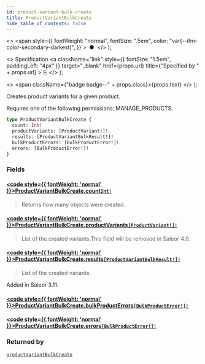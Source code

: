 ```yaml
---
id: product-variant-bulk-create
title: ProductVariantBulkCreate
hide_table_of_contents: false
---
```


  <>
    <span
      style={{
        fontWeight: "normal",
        fontSize: ".5em",
        color: "var(--ifm-color-secondary-darkest)",
      }}
    >
      &nbsp;●&nbsp;
    </span>
  </>
);

  <>
    Specification
    <a
      className="link"
      style={{ fontSize: "1.5em", paddingLeft: "4px" }}
      target="\_blank"
      href={props.url}
      title={"Specified by " + props.url}
    >
      ⎘
    </a>
  </>
);

  <>
    <span className={"badge badge--" + props.class}>{props.text}</span>
  </>
);

Creates product variants for a given product.

Requires one of the following permissions: MANAGE_PRODUCTS.

```graphql
type ProductVariantBulkCreate {
  count: Int!
  productVariants: [ProductVariant!]!
  results: [ProductVariantBulkResult!]!
  bulkProductErrors: [BulkProductError!]!
  errors: [BulkProductError!]!
}
```

### Fields

#### [<code style={{ fontWeight: 'normal' }}>ProductVariantBulkCreate.<b>count</b></code>](#)<Bullet />[`Int!`](../../api-reference/scalars/int) <Badge class="secondary" text="non-null"/> <Badge class="secondary" text="scalar"/>

> Returns how many objects were created.

#### [<code style={{ fontWeight: 'normal' }}>ProductVariantBulkCreate.<b>productVariants</b></code>](#)<Bullet />[`[ProductVariant!]!`](../../api-reference/objects/product-variant) <Badge class="secondary" text="non-null"/> <Badge class="secondary" text="object"/>

> List of the created variants.This field will be removed in Saleor 4.0.

#### [<code style={{ fontWeight: 'normal' }}>ProductVariantBulkCreate.<b>results</b></code>](#)<Bullet />[`[ProductVariantBulkResult!]!`](../../api-reference/objects/product-variant-bulk-result) <Badge class="secondary" text="non-null"/> <Badge class="secondary" text="object"/>

> List of the created variants.

Added in Saleor 3.11.

>

#### [<code style={{ fontWeight: 'normal' }}>ProductVariantBulkCreate.<b>bulkProductErrors</b></code>](#)<Bullet />[`[BulkProductError!]!`](../../api-reference/objects/bulk-product-error) <Badge class="secondary" text="non-null"/> <Badge class="secondary" text="object"/>

>

#### [<code style={{ fontWeight: 'normal' }}>ProductVariantBulkCreate.<b>errors</b></code>](#)<Bullet />[`[BulkProductError!]!`](../../api-reference/objects/bulk-product-error) <Badge class="secondary" text="non-null"/> <Badge class="secondary" text="object"/>

>

### Returned by

[`productVariantBulkCreate`](../../api-reference/mutations/product-variant-bulk-create) <Badge class="secondary" text="mutation"/>
